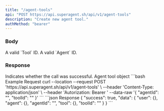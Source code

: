 ```yaml
---
title: "/agent-tools"
api: "POST https://api.superagent.sh/api/v1/agent-tools"
description: "Create new agent tool."
authMethod: "bearer"
---
```


### Body

<ParamField body="toolId" type="string">
  A valid `Tool` ID.
</ParamField>
<ParamField body="agentId" type="string">
  A valid `Agent` ID.
</ParamField>

### Response

<ResponseField name="success" type="boolean">
  Indicates whether the call was successful.
</ResponseField>

<ResponseField name="data" type="object">
  Agent tool object
</ResponseField>

<RequestExample>
```bash Example Request
curl --location --request POST 'https://api.superagent.sh/api/v1/agent-tools' \
--header 'Content-Type: application/json' \
--header 'Autorization: Bearer <token>'
--data-raw '{
    "agentId": "<AGENT_ID>",
    "toolId": "<TOOL_ID>"
}'
```
</RequestExample>

<ResponseExample>
```json Response
{
  "success": true,
  "data": {
      "user": {},
      "agent": {},
      "agentId": "",
      "tool": {},
      "toolId": ""
    }
}
```
</ResponseExample>
